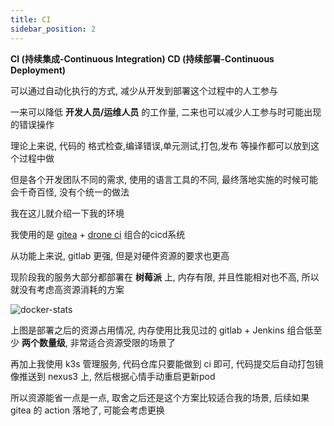```yaml
---
title: CI
sidebar_position: 2
---
```


**CI (持续集成-Continuous Integration) CD (持续部署-Continuous Deployment)**

可以通过自动化执行的方式, 减少从开发到部署这个过程中的人工参与

一来可以降低 **开发人员/运维人员** 的工作量, 二来也可以减少人工参与时可能出现的错误操作

理论上来说, 代码的 格式检查,编译错误,单元测试,打包,发布 等操作都可以放到这个过程中做

但是各个开发团队不同的需求, 使用的语言工具的不同, 最终落地实施的时候可能会千奇百怪, 没有个统一的做法

我在这儿就介绍一下我的环境

我使用的是 [gitea](https://gitea.io/zh-cn/) + [drone ci](https://www.drone.io/) 组合的cicd系统

从功能上来说, gitlab 更强, 但是对硬件资源的要求也更高

现阶段我的服务大部分都部署在 **树莓派** 上, 内存有限, 并且性能相对也不高, 所以就没有考虑高资源消耗的方案

![docker-stats](/img/gitea/gitea-drone-stats.webp)

上图是部署之后的资源占用情况, 内存使用比我见过的 gitlab + Jenkins 组合低至少 **两个数量级**, 非常适合资源受限的场景了

再加上我使用 k3s 管理服务, 代码仓库只要能做到 ci 即可, 代码提交后自动打包镜像推送到 nexus3 上, 然后根据心情手动重启更新pod

所以资源能省一点是一点, 取舍之后还是这个方案比较适合我的场景, 后续如果 gitea 的 action 落地了, 可能会考虑更换
